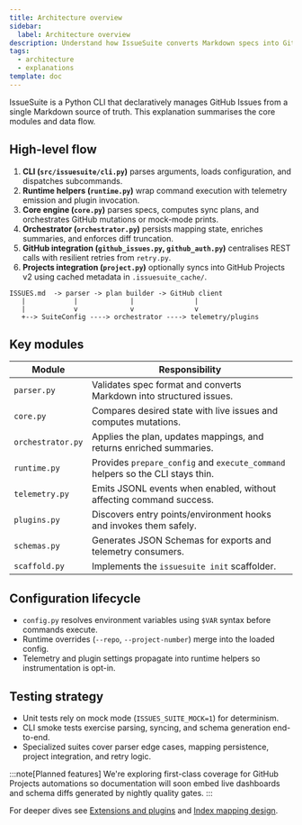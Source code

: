 ```yaml
---
title: Architecture overview
sidebar:
  label: Architecture overview
description: Understand how IssueSuite converts Markdown specs into GitHub Issues with quality gates and observability.
tags:
  - architecture
  - explanations
template: doc
---
```


IssueSuite is a Python CLI that declaratively manages GitHub Issues from a single Markdown source of truth. This explanation summarises the core modules and data flow.

## High-level flow

1. **CLI (`src/issuesuite/cli.py`)** parses arguments, loads configuration, and dispatches subcommands.
2. **Runtime helpers (`runtime.py`)** wrap command execution with telemetry emission and plugin invocation.
3. **Core engine (`core.py`)** parses specs, computes sync plans, and orchestrates GitHub mutations or mock-mode prints.
4. **Orchestrator (`orchestrator.py`)** persists mapping state, enriches summaries, and enforces diff truncation.
5. **GitHub integration (`github_issues.py`, `github_auth.py`)** centralises REST calls with resilient retries from `retry.py`.
6. **Projects integration (`project.py`)** optionally syncs into GitHub Projects v2 using cached metadata in `.issuesuite_cache/`.

```text
ISSUES.md  -> parser -> plan builder -> GitHub client
   |            |             |               |
   |            v             v               v
   +--> SuiteConfig ----> orchestrator ----> telemetry/plugins
```

## Key modules

| Module | Responsibility |
| --- | --- |
| `parser.py` | Validates spec format and converts Markdown into structured issues. |
| `core.py` | Compares desired state with live issues and computes mutations. |
| `orchestrator.py` | Applies the plan, updates mappings, and returns enriched summaries. |
| `runtime.py` | Provides `prepare_config` and `execute_command` helpers so the CLI stays thin. |
| `telemetry.py` | Emits JSONL events when enabled, without affecting command success. |
| `plugins.py` | Discovers entry points/environment hooks and invokes them safely. |
| `schemas.py` | Generates JSON Schemas for exports and telemetry consumers. |
| `scaffold.py` | Implements the `issuesuite init` scaffolder. |

## Configuration lifecycle

- `config.py` resolves environment variables using `$VAR` syntax before commands execute.
- Runtime overrides (`--repo`, `--project-number`) merge into the loaded config.
- Telemetry and plugin settings propagate into runtime helpers so instrumentation is opt-in.

## Testing strategy

- Unit tests rely on mock mode (`ISSUES_SUITE_MOCK=1`) for determinism.
- CLI smoke tests exercise parsing, syncing, and schema generation end-to-end.
- Specialized suites cover parser edge cases, mapping persistence, project integration, and retry logic.

:::note[Planned features]
We're exploring first-class coverage for GitHub Projects automations so documentation will soon embed live dashboards and schema diffs generated by nightly quality gates.
:::

For deeper dives see [Extensions and plugins](./extensions) and [Index mapping design](./index-mapping-design).
